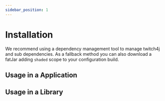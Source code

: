 ```yaml
---
sidebar_position: 1
---
```



# Installation

We recommend using a dependency management tool to manage twitch4j and sub dependencies. As a fallback method you can also download a fatJar adding `shaded` scope to your configuration build.

## Usage in a Application

<JavaDependency group="com.github.twitch4j" name="twitch4j" version="1.15.0" scope="implementation" />

## Usage in a Library

<JavaDependency group="com.github.twitch4j" name="twitch4j" version="1.15.0" scope="api" />
